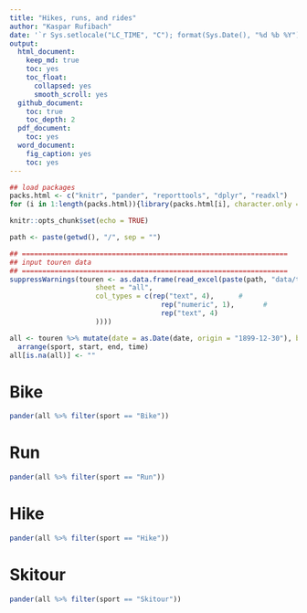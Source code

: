 ```yaml
---
title: "Hikes, runs, and rides"
author: "Kaspar Rufibach"
date: '`r Sys.setlocale("LC_TIME", "C"); format(Sys.Date(), "%d %b %Y")`'
output:
  html_document:
    keep_md: true
    toc: yes
    toc_float:
      collapsed: yes
      smooth_scroll: yes
  github_document: 
    toc: true
    toc_depth: 2
  pdf_document:
    toc: yes
  word_document:
    fig_caption: yes
    toc: yes
---
```


```r
## load packages
packs.html <- c("knitr", "pander", "reporttools", "dplyr", "readxl")
for (i in 1:length(packs.html)){library(packs.html[i], character.only = TRUE)}

knitr::opts_chunk$set(echo = TRUE)

path <- paste(getwd(), "/", sep = "")

## =================================================================
## input touren data
## =================================================================
suppressWarnings(touren <- as.data.frame(read_excel(paste(path, "data/touren.xls", sep = ""), 
                     sheet = "all",
                     col_types = c(rep("text", 4),      # 
                                     rep("numeric", 1),       # 
                                     rep("text", 4)
                     ))))

all <- touren %>% mutate(date = as.Date(date, origin = "1899-12-30"), begleitung1 = NULL, begleitung2 = NULL, region = NULL, kommentar = NULL) %>% 
  arrange(sport, start, end, time)
all[is.na(all)] <- ""
```


# Bike

```r
pander(all %>% filter(sport == "Bike")) 
```


# Run

```r
pander(all %>% filter(sport == "Run")) 
```


# Hike

```r
pander(all %>% filter(sport == "Hike")) 
```

# Skitour

```r
pander(all %>% filter(sport == "Skitour")) 
```
